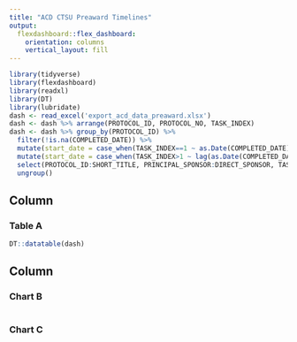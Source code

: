 ```yaml
---
title: "ACD CTSU Preaward Timelines"
output: 
  flexdashboard::flex_dashboard:
    orientation: columns
    vertical_layout: fill
---
```


```r
library(tidyverse)
library(flexdashboard)
library(readxl)
library(DT)
library(lubridate)
dash <- read_excel('export_acd_data_preaward.xlsx')
dash <- dash %>% arrange(PROTOCOL_ID, PROTOCOL_NO, TASK_INDEX)
dash <- dash %>% group_by(PROTOCOL_ID) %>% 
  filter(!is.na(COMPLETED_DATE)) %>% 
  mutate(start_date = case_when(TASK_INDEX==1 ~ as.Date(COMPLETED_DATE)) - days(1)) %>% 
  mutate(start_date = case_when(TASK_INDEX>1 ~ lag(as.Date(COMPLETED_DATE)))) %>% 
  select(PROTOCOL_ID:SHORT_TITLE, PRINCIPAL_SPONSOR:DIRECT_SPONSOR, TASK_INDEX:`NA`, start_date) %>% 
  ungroup()
```

Column {data-width=650}
-----------------------------------------------------------------------

### Table A

```r
DT::datatable(dash)
```

Column {data-width=350}
-----------------------------------------------------------------------

### Chart B

```r

```

### Chart C

```r

```

